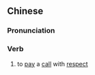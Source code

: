{{also|恭谒}}
==Chinese==
{{zh-forms|s=恭谒}}

===Pronunciation===
{{zh-pron
|m=gōngyè
|cat=v
}}

===Verb===
{{zh-verb}}

# to [[pay]] a [[call]] with [[respect]]